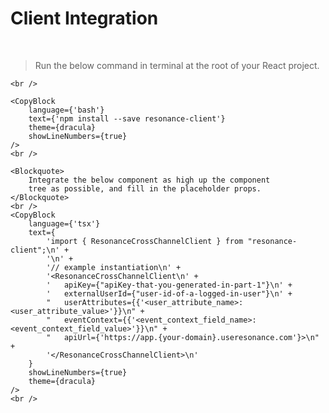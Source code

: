 
# Client Integration

<div>
    <br/>
    <Blockquote>
        Run the below command in terminal at the root of your
        React project.
    </Blockquote>

    <br />

    <CopyBlock
        language={'bash'}
        text={'npm install --save resonance-client'}
        theme={dracula}
        showLineNumbers={true}
    />
    <br />

    <Blockquote>
        Integrate the below component as high up the component
        tree as possible, and fill in the placeholder props.
    </Blockquote>
    <br />
    <CopyBlock
        language={'tsx'}
        text={
            'import { ResonanceCrossChannelClient } from "resonance-client";\n' +
            '\n' +
            '// example instantiation\n' +
            '<ResonanceCrossChannelClient\n' +
            '   apiKey={"apiKey-that-you-generated-in-part-1"}\n' +
            '   externalUserId={"user-id-of-a-logged-in-user"}\n' +
            "   userAttributes={{'<user_attribute_name>: <user_attribute_value>'}}\n" +
            "   eventContext={{'<event_context_field_name>: <event_context_field_value>'}}\n" +
            "   apiUrl={'https://app.{your-domain}.useresonance.com'}>\n" +
            '</ResonanceCrossChannelClient>\n'
        }
        showLineNumbers={true}
        theme={dracula}
    />
    <br />
</div>